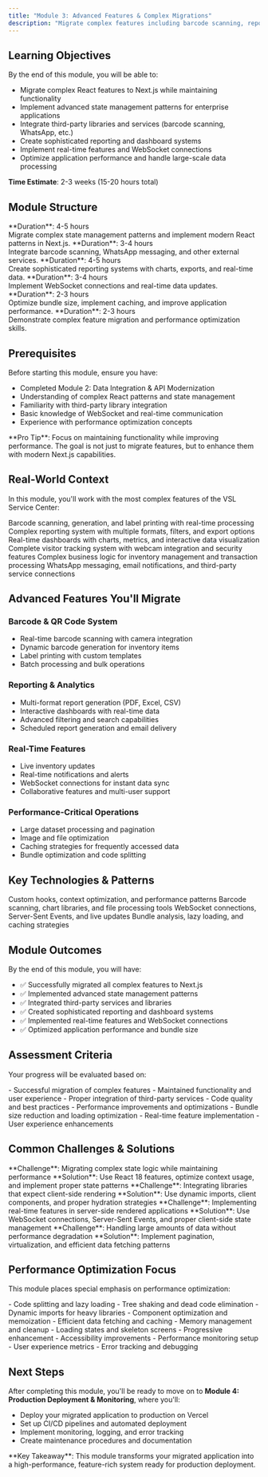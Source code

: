 ```yaml
---
title: "Module 3: Advanced Features & Complex Migrations"
description: "Migrate complex features including barcode scanning, reporting systems, and real-time functionality while maintaining performance. Master advanced Next.js patterns and optimization techniques."
---
```


## Learning Objectives

By the end of this module, you will be able to:

- Migrate complex React features to Next.js while maintaining functionality
- Implement advanced state management patterns for enterprise applications
- Integrate third-party libraries and services (barcode scanning, WhatsApp, etc.)
- Create sophisticated reporting and dashboard systems
- Implement real-time features and WebSocket connections
- Optimize application performance and handle large-scale data processing

<Callout>**Time Estimate**: 2-3 weeks (15-20 hours total)</Callout>

## Module Structure

<Columns cols={3}>
  <Card
    title="3.1 Complex State Management"
    icon="layers"
    href="/learning-paths/next-js-migration/module-3-1">
    **Duration**: 4-5 hours
    <br />
    Migrate complex state management patterns and implement modern React
    patterns in Next.js.
  </Card>
  <Card
    title="3.2 Third-Party Integrations"
    icon="link"
    href="/learning-paths/next-js-migration/module-3-2">
    **Duration**: 3-4 hours
    <br />
    Integrate barcode scanning, WhatsApp messaging, and other external services.
  </Card>
  <Card
    title="3.3 Reporting & Dashboard Systems"
    icon="bar-chart"
    href="/learning-paths/next-js-migration/module-3-3">
    **Duration**: 4-5 hours
    <br />
    Create sophisticated reporting systems with charts, exports, and real-time
    data.
  </Card>
</Columns>
<Columns cols={3}>
  <Card
    title="3.4 Real-Time Features"
    icon="radio"
    href="/learning-paths/next-js-migration/module-3-4">
    **Duration**: 3-4 hours
    <br />
    Implement WebSocket connections and real-time data updates.
  </Card>
  <Card
    title="3.5 Performance Optimization"
    icon="zap"
    href="/learning-paths/next-js-migration/module-3-5">
    **Duration**: 2-3 hours
    <br />
    Optimize bundle size, implement caching, and improve application
    performance.
  </Card>
  <Card
    title="3.6 Module 3 Assessment"
    icon="check-circle"
    href="/learning-paths/next-js-migration/module-3-assessment">
    **Duration**: 2-3 hours
    <br />
    Demonstrate complex feature migration and performance optimization skills.
  </Card>
</Columns>

## Prerequisites

Before starting this module, ensure you have:

- Completed Module 2: Data Integration & API Modernization
- Understanding of complex React patterns and state management
- Familiarity with third-party library integration
- Basic knowledge of WebSocket and real-time communication
- Experience with performance optimization concepts

<Tip>
  **Pro Tip**: Focus on maintaining functionality while improving performance.
  The goal is not just to migrate features, but to enhance them with modern
  Next.js capabilities.
</Tip>

## Real-World Context

In this module, you'll work with the most complex features of the VSL Service Center:

<Columns cols={2}>
  <Card title="Barcode System" icon="qr-code">
    Barcode scanning, generation, and label printing with real-time processing
  </Card>
  <Card title="Reporting Engine" icon="file-text">
    Complex reporting system with multiple formats, filters, and export options
  </Card>
</Columns>
<Columns cols={2}>
  <Card title="Dashboard Analytics" icon="bar-chart">
    Real-time dashboards with charts, metrics, and interactive data
    visualization
  </Card>
  <Card title="Visitor Management" icon="users">
    Complete visitor tracking system with webcam integration and security
    features
  </Card>
</Columns>
<Columns cols={2}>
  <Card title="Transaction Processing" icon="shopping-cart">
    Complex business logic for inventory management and transaction processing
  </Card>
  <Card title="External Integrations" icon="link">
    WhatsApp messaging, email notifications, and third-party service connections
  </Card>
</Columns>

## Advanced Features You'll Migrate

### Barcode & QR Code System

- Real-time barcode scanning with camera integration
- Dynamic barcode generation for inventory items
- Label printing with custom templates
- Batch processing and bulk operations

### Reporting & Analytics

- Multi-format report generation (PDF, Excel, CSV)
- Interactive dashboards with real-time data
- Advanced filtering and search capabilities
- Scheduled report generation and email delivery

### Real-Time Features

- Live inventory updates
- Real-time notifications and alerts
- WebSocket connections for instant data sync
- Collaborative features and multi-user support

### Performance-Critical Operations

- Large dataset processing and pagination
- Image and file optimization
- Caching strategies for frequently accessed data
- Bundle optimization and code splitting

## Key Technologies & Patterns

<Columns cols={2}>
  <Card title="Advanced React Patterns" icon="code">
    Custom hooks, context optimization, and performance patterns
  </Card>
  <Card title="Third-Party Libraries" icon="package">
    Barcode scanning, chart libraries, and file processing tools
  </Card>
</Columns>
<Columns cols={2}>
  <Card title="Real-Time Communication" icon="radio">
    WebSocket connections, Server-Sent Events, and live updates
  </Card>
  <Card title="Performance Optimization" icon="zap">
    Bundle analysis, lazy loading, and caching strategies
  </Card>
</Columns>

## Module Outcomes

By the end of this module, you will have:

- ✅ Successfully migrated all complex features to Next.js
- ✅ Implemented advanced state management patterns
- ✅ Integrated third-party services and libraries
- ✅ Created sophisticated reporting and dashboard systems
- ✅ Implemented real-time features and WebSocket connections
- ✅ Optimized application performance and bundle size

## Assessment Criteria

Your progress will be evaluated based on:

<Columns cols={2}>
  <Card title="Feature Migration" icon="code">
    - Successful migration of complex features - Maintained functionality and
    user experience - Proper integration of third-party services - Code quality
    and best practices
  </Card>
  <Card title="Performance & Optimization" icon="zap">
    - Performance improvements and optimizations - Bundle size reduction and
    loading optimization - Real-time feature implementation - User experience
    enhancements
  </Card>
</Columns>

## Common Challenges & Solutions

<AccordionGroup>
<Accordion title="Complex State Management">
**Challenge**: Migrating complex state logic while maintaining performance
**Solution**: Use React 18 features, optimize context usage, and implement proper state patterns
</Accordion>

<Accordion title="Third-Party Library Integration">
  **Challenge**: Integrating libraries that expect client-side rendering
  **Solution**: Use dynamic imports, client components, and proper hydration
  strategies
</Accordion>

<Accordion title="Real-Time Data Synchronization">
  **Challenge**: Implementing real-time features in server-side rendered
  applications **Solution**: Use WebSocket connections, Server-Sent Events, and
  proper client-side state management
</Accordion>

<Accordion title="Performance with Large Datasets">
**Challenge**: Handling large amounts of data without performance degradation
**Solution**: Implement pagination, virtualization, and efficient data fetching patterns
</Accordion>
</AccordionGroup>

## Performance Optimization Focus

This module places special emphasis on performance optimization:

<Columns cols={2}>
  <Card title="Bundle Optimization" icon="package">
    - Code splitting and lazy loading - Tree shaking and dead code elimination -
    Dynamic imports for heavy libraries
  </Card>
  <Card title="Runtime Performance" icon="cpu">
    - Component optimization and memoization - Efficient data fetching and
    caching - Memory management and cleanup
  </Card>
</Columns>
<Columns cols={2}>
  <Card title="User Experience" icon="user">
    - Loading states and skeleton screens - Progressive enhancement -
    Accessibility improvements
  </Card>
  <Card title="Monitoring & Analytics" icon="chart">
    - Performance monitoring setup - User experience metrics - Error tracking
    and debugging
  </Card>
</Columns>

## Next Steps

After completing this module, you'll be ready to move on to **Module 4: Production Deployment & Monitoring**, where you'll:

- Deploy your migrated application to production on Vercel
- Set up CI/CD pipelines and automated deployment
- Implement monitoring, logging, and error tracking
- Create maintenance procedures and documentation

<Info>
  **Key Takeaway**: This module transforms your migrated application into a
  high-performance, feature-rich system ready for production deployment.
</Info>

